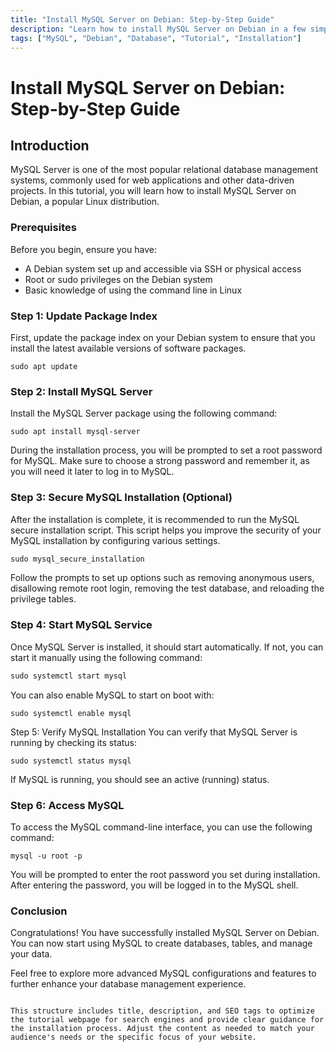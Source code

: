 ```yaml
---
title: "Install MySQL Server on Debian: Step-by-Step Guide"
description: "Learn how to install MySQL Server on Debian in a few simple steps. This tutorial provides a step-by-step guide to help you set up MySQL on your Debian system."
tags: ["MySQL", "Debian", "Database", "Tutorial", "Installation"]
---
```


# Install MySQL Server on Debian: Step-by-Step Guide

## Introduction

MySQL Server is one of the most popular relational database management systems, commonly used for web applications and other data-driven projects. In this tutorial, you will learn how to install MySQL Server on Debian, a popular Linux distribution.

### Prerequisites

Before you begin, ensure you have:

- A Debian system set up and accessible via SSH or physical access
- Root or sudo privileges on the Debian system
- Basic knowledge of using the command line in Linux

### Step 1: Update Package Index

First, update the package index on your Debian system to ensure that you install the latest available versions of software packages.

```terminal
sudo apt update
```
### Step 2: Install MySQL Server
Install the MySQL Server package using the following command:

```mysql
sudo apt install mysql-server
```
During the installation process, you will be prompted to set a root password for MySQL. Make sure to choose a strong password and remember it, as you will need it later to log in to MySQL.

### Step 3: Secure MySQL Installation (Optional)
After the installation is complete, it is recommended to run the MySQL secure installation script. This script helps you improve the security of your MySQL installation by configuring various settings.

```sql
sudo mysql_secure_installation
```
Follow the prompts to set up options such as removing anonymous users, disallowing remote root login, removing the test database, and reloading the privilege tables.

### Step 4: Start MySQL Service
Once MySQL Server is installed, it should start automatically. If not, you can start it manually using the following command:

```cmd
sudo systemctl start mysql
```
You can also enable MySQL to start on boot with:

```mdx
sudo systemctl enable mysql
```
Step 5: Verify MySQL Installation
You can verify that MySQL Server is running by checking its status:

```mdx
sudo systemctl status mysql
```
If MySQL is running, you should see an active (running) status.

### Step 6: Access MySQL
To access the MySQL command-line interface, you can use the following command:

```mdx
mysql -u root -p
```
You will be prompted to enter the root password you set during installation. After entering the password, you will be logged in to the MySQL shell.

### Conclusion
Congratulations! You have successfully installed MySQL Server on Debian. You can now start using MySQL to create databases, tables, and manage your data.

Feel free to explore more advanced MySQL configurations and features to further enhance your database management experience.

```vbnet

This structure includes title, description, and SEO tags to optimize the tutorial webpage for search engines and provide clear guidance for the installation process. Adjust the content as needed to match your audience's needs or the specific focus of your website.
```
